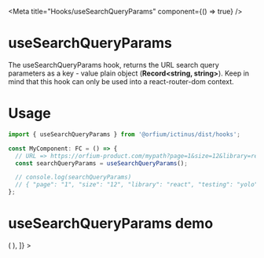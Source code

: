 
<Meta title="Hooks/useSearchQueryParams" component={() => true} />

# useSearchQueryParams

The useSearchQueryParams hook, returns the URL search query parameters as a key - value plain object (**Record<string, string>**). Keep in mind that this hook can only be used into a react-router-dom context.

# Usage

```js
import { useSearchQueryParams } from '@orfium/ictinus/dist/hooks';

const MyComponent: FC = () => {
  // URL => https://orfium-product.com/mypath?page=1&size=12&library=react&testing=yolo
  const searchQueryParams = useSearchQueryParams();

  // console.log(searchQueryParams)
  // { "page": "1", "size": "12", "library": "react", "testing": "yolo" }
};
```

# useSearchQueryParams demo

<Preview>
  <Story
    name="useSearchQueryParams"
    parameters={{
      query: {
        q: 'search',
      },
    }}
    decorators={[
      withQuery,
      (Story) => (
        <MemoryRouter initialEntries={['/test?page=1&size=12&library=react&testing=yolo']}>
          <Story />
        </MemoryRouter>
      ),
    ]}
  >
    <DemoUseSearchQueryParams />
  </Story>
</Preview>

